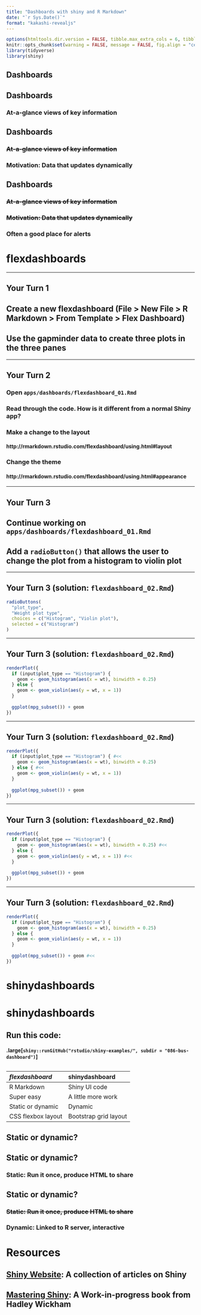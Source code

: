 ```yaml
---
title: "Dashboards with shiny and R Markdown"
date: "`r Sys.Date()`"
format: "kakashi-revealjs"
---
```


```r
options(htmltools.dir.version = FALSE, tibble.max_extra_cols = 6, tibble.width = 60)
knitr::opts_chunk$set(warning = FALSE, message = FALSE, fig.align = "center", dpi = 320, eval = FALSE)
library(tidyverse)
library(shiny)
```

## Dashboards

## Dashboards
### **At-a-glance views** of key information

## Dashboards
### ~~At-a-glance views of key information~~
### **Motivation**: Data that updates dynamically

## Dashboards
### ~~At-a-glance views of key information~~
### ~~Motivation: Data that updates dynamically~~
### Often a good place for **alerts**

# **flexdashboards**

---

## Your Turn 1

## Create a new flexdashboard (File > New File > R Markdown > From Template > Flex Dashboard)
## Use the gapminder data to create three plots in the three panes

---

## Your Turn 2

### Open `apps/dashboards/flexdashboard_01.Rmd`
### Read through the code. How is it different from a normal Shiny app?

### Make a change to the layout 
#### http://rmarkdown.rstudio.com/flexdashboard/using.html#layout

### Change the theme 
#### http://rmarkdown.rstudio.com/flexdashboard/using.html#appearance

---

## Your Turn 3

## Continue working on `apps/dashboards/flexdashboard_01.Rmd`

## Add a `radioButton()` that allows the user to change the plot from a histogram to violin plot

---

## Your Turn 3 (solution: `flexdashboard_02.Rmd`)

```r
radioButtons(
  "plot_type", 
  "Weight plot type", 
  choices = c("Histogram", "Violin plot"), 
  selected = c("Histogram")
)
```

---

## Your Turn 3 (solution: `flexdashboard_02.Rmd`)

```r
renderPlot({
  if (input$plot_type == "Histogram") { 
    geom <- geom_histogram(aes(x = wt), binwidth = 0.25)
  } else {
    geom <- geom_violin(aes(y = wt, x = 1))
  }
  
  ggplot(mpg_subset()) + geom
})
```

---

## Your Turn 3 (solution: `flexdashboard_02.Rmd`)

```r
renderPlot({
  if (input$plot_type == "Histogram") { #<<
    geom <- geom_histogram(aes(x = wt), binwidth = 0.25)
  } else { #<<
    geom <- geom_violin(aes(y = wt, x = 1))
  }
  
  ggplot(mpg_subset()) + geom
})
```

---

## Your Turn 3 (solution: `flexdashboard_02.Rmd`)

```r
renderPlot({
  if (input$plot_type == "Histogram") { 
    geom <- geom_histogram(aes(x = wt), binwidth = 0.25) #<<
  } else {
    geom <- geom_violin(aes(y = wt, x = 1)) #<<
  }
  
  ggplot(mpg_subset()) + geom 
})
```

---

## Your Turn 3 (solution: `flexdashboard_02.Rmd`)

```r
renderPlot({
  if (input$plot_type == "Histogram") { 
    geom <- geom_histogram(aes(x = wt), binwidth = 0.25)
  } else {
    geom <- geom_violin(aes(y = wt, x = 1)) 
  }
  
  ggplot(mpg_subset()) + geom #<<
})
```

# **shinydashboards** {background-color="#23373B"}

# shinydashboards

## Run this code:
#### .large[`shiny::runGitHub("rstudio/shiny-examples/", subdir = "086-bus-dashboard")`]

## 

::: {.larger}
|  *flexdashboard*|  **shinydashboard**|
|:--|:--|
|  R Markdown | Shiny UI code|
| Super easy |  A little more work |
| Static or dynamic | Dynamic |
| CSS flexbox layout | Bootstrap grid layout |
:::

## Static or dynamic?

## Static or dynamic?
### **Static**: Run it once, produce HTML to share

## Static or dynamic?
### ~~Static: Run it once, produce HTML to share~~
### **Dynamic**: Linked to R server, interactive

# Resources {background-color="#23373B"}
## [Shiny Website](https://shiny.rstudio.com): A collection of articles on Shiny
## [Mastering Shiny](https://mastering-shiny.org): A Work-in-progress book from Hadley Wickham


